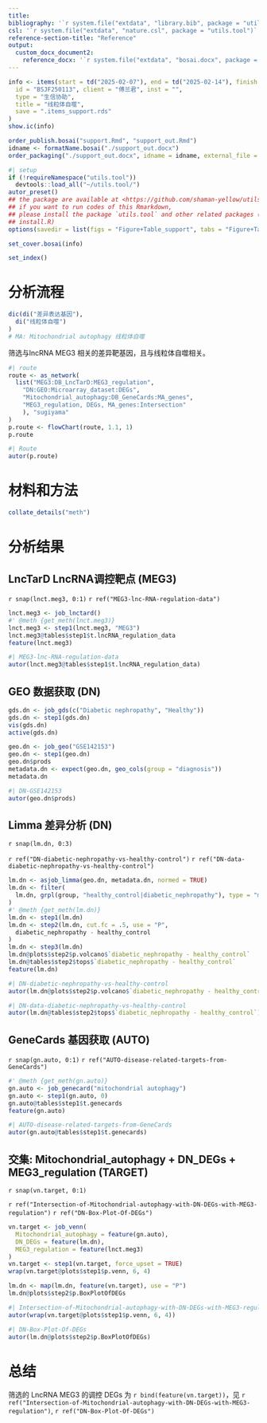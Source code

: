 ```yaml
---
title: 
bibliography: '`r system.file("extdata", "library.bib", package = "utils.tool")`'
csl: '`r system.file("extdata", "nature.csl", package = "utils.tool")`'
reference-section-title: "Reference"
output:
  custom_docx_document2:
    reference_docx: '`r system.file("extdata", "bosai.docx", package = "utils.tool")`'
---
```



```r
info <- items(start = td("2025-02-07"), end = td("2025-02-14"), finish = td("2025-02-11"),
  id = "BSJF250113", client = "傅兰君", inst = "",
  type = "生信协助",
  title = "线粒体自噬",
  save = ".items_support.rds"
)
show.ic(info)

order_publish.bosai("support.Rmd", "support_out.Rmd")
idname <- formatName.bosai("./support_out.docx")
order_packaging("./support_out.docx", idname = idname, external_file = NULL)
```

```r
#| setup
if (!requireNamespace("utils.tool"))
  devtools::load_all("~/utils.tool/")
autor_preset()
## the package are available at <https://github.com/shaman-yellow/utils.tool>
## if you want to run codes of this Rmarkdown,
## please install the package `utils.tool` and other related packages (run
## install.R)
options(savedir = list(figs = "Figure+Table_support", tabs = "Figure+Table_support"))
```

```r
set_cover.bosai(info)
```

```r
set_index()
```

# 分析流程 {#abstract}

```r
dic(di("差异表达基因"),
  di("线粒体自噬")
)
# MA: Mitochondrial autophagy 线粒体自噬

```

筛选与lncRNA MEG3 相关的差异靶基因，且与线粒体自噬相关。

```r
#| route
route <- as_network(
  list("MEG3:DB_LncTarD:MEG3_regulation",
    "DN:GEO:Microarray_dataset:DEGs",
    "Mitochondrial_autophagy:DB_GeneCards:MA_genes",
    "MEG3_regulation, DEGs, MA_genes:Intersection"
    ), "sugiyama"
)
p.route <- flowChart(route, 1.1, 1)
p.route
```

```r
#| Route
autor(p.route)
```


# 材料和方法 {#introduction}

```r
collate_details("meth")
```

# 分析结果 {#workflow}

## LncTarD LncRNA调控靶点 (MEG3)

`r snap(lnct.meg3, 0:1)`
`r ref("MEG3-lnc-RNA-regulation-data")`

```r
lnct.meg3 <- job_lnctard()
#' @meth {get_meth(lnct.meg3)}
lnct.meg3 <- step1(lnct.meg3, "MEG3")
lnct.meg3@tables$step1$t.lncRNA_regulation_data
feature(lnct.meg3)
```


```r
#| MEG3-lnc-RNA-regulation-data
autor(lnct.meg3@tables$step1$t.lncRNA_regulation_data)
```

## GEO 数据获取 (DN)

```r
gds.dn <- job_gds(c("Diabetic nephropathy", "Healthy"))
gds.dn <- step1(gds.dn)
vis(gds.dn)
active(gds.dn)

geo.dn <- job_geo("GSE142153")
geo.dn <- step1(geo.dn)
geo.dn$prods
metadata.dn <- expect(geo.dn, geo_cols(group = "diagnosis"))
metadata.dn
```


```r
#| DN-GSE142153
autor(geo.dn$prods)
```

## Limma 差异分析 (DN)

`r snap(lm.dn, 0:3)`

`r ref("DN-diabetic-nephropathy-vs-healthy-control")` 
`r ref("DN-data-diabetic-nephropathy-vs-healthy-control")` 

```r
lm.dn <- asjob_limma(geo.dn, metadata.dn, normed = TRUE)
lm.dn <- filter(
  lm.dn, grpl(group, "healthy_control|diabetic_nephropathy"), type = "metadata"
)
#' @meth {get_meth(lm.dn)}
lm.dn <- step1(lm.dn)
lm.dn <- step2(lm.dn, cut.fc = .5, use = "P",
  diabetic_nephropathy - healthy_control
)
lm.dn <- step3(lm.dn)
lm.dn@plots$step2$p.volcano$`diabetic_nephropathy - healthy_control`
lm.dn@tables$step2$tops$`diabetic_nephropathy - healthy_control`
feature(lm.dn)
```


```r
#| DN-diabetic-nephropathy-vs-healthy-control
autor(lm.dn@plots$step2$p.volcano$`diabetic_nephropathy - healthy_control`)
```


```r
#| DN-data-diabetic-nephropathy-vs-healthy-control
autor(lm.dn@tables$step2$tops$`diabetic_nephropathy - healthy_control`)
```

## GeneCards 基因获取 (AUTO)

`r snap(gn.auto, 0:1)`
`r ref("AUTO-disease-related-targets-from-GeneCards")`

```r
#' @meth {get_meth(gn.auto)}
gn.auto <- job_genecard("mitochondrial autophagy")
gn.auto <- step1(gn.auto, 0)
gn.auto@tables$step1$t.genecards
feature(gn.auto)
```


```r
#| AUTO-disease-related-targets-from-GeneCards
autor(gn.auto@tables$step1$t.genecards)
```

## 交集: Mitochondrial_autophagy + DN_DEGs + MEG3_regulation (TARGET)

`r snap(vn.target, 0:1)`

`r ref("Intersection-of-Mitochondrial-autophagy-with-DN-DEGs-with-MEG3-regulation")`
`r ref("DN-Box-Plot-Of-DEGs")`

```r
vn.target <- job_venn(
  Mitochondrial_autophagy = feature(gn.auto),
  DN_DEGs = feature(lm.dn),
  MEG3_regulation = feature(lnct.meg3)
)
vn.target <- step1(vn.target, force_upset = TRUE)
wrap(vn.target@plots$step1$p.venn, 6, 4)

lm.dn <- map(lm.dn, feature(vn.target), use = "P")
lm.dn@plots$step2$p.BoxPlotOfDEGs
```


```r
#| Intersection-of-Mitochondrial-autophagy-with-DN-DEGs-with-MEG3-regulation
autor(wrap(vn.target@plots$step1$p.venn, 6, 4))
```


```r
#| DN-Box-Plot-Of-DEGs
autor(lm.dn@plots$step2$p.BoxPlotOfDEGs)
```

# 总结 {#conclusion}

筛选的 LncRNA MEG3 的调控 DEGs 为 `r bind(feature(vn.target))`，见 
`r ref("Intersection-of-Mitochondrial-autophagy-with-DN-DEGs-with-MEG3-regulation")`,
`r ref("DN-Box-Plot-Of-DEGs")`

